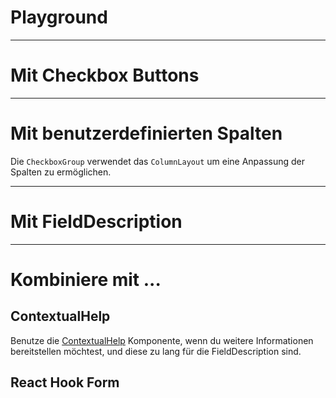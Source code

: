 # Playground

<LiveCodeEditor />

---

# Mit Checkbox Buttons

<LiveCodeEditor example="buttons" editorCollapsed />

---

# Mit benutzerdefinierten Spalten

Die `CheckboxGroup` verwendet das `ColumnLayout` um eine Anpassung der Spalten
zu ermöglichen.

<LiveCodeEditor example="customColumns" editorCollapsed />

---

# Mit FieldDescription

<LiveCodeEditor example="fieldDescription" editorCollapsed />

---

# Kombiniere mit ...

## ContextualHelp

Benutze die [ContextualHelp](/03-components/overlays/contextual-help)
Komponente, wenn du weitere Informationen bereitstellen möchtest, und diese zu
lang für die FieldDescription sind.

<LiveCodeEditor example="contextualHelp" editorCollapsed />

## React Hook Form

<LiveCodeEditor example="form" editorCollapsed />
